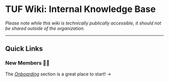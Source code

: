 # TUF Wiki: Internal Knowledge Base

_Please note while this wiki is technically publically accessible, it should not be shared outside of the organization._

---

## Quick Links

### New Members 👶🏻

The _[Onboarding](onboarding/checklist)_ section is a great place to start! &rarr;

<div style="margin-bottom: 6rem;"></div>
